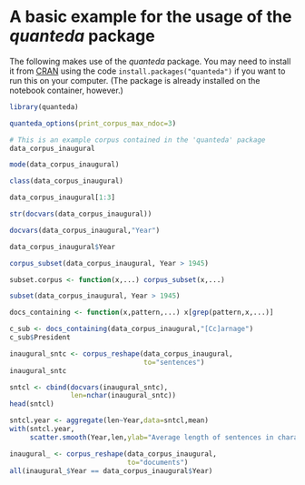 # A basic example for the usage of the *quanteda* package


The following makes use of the *quanteda* package. You may need to install it from
[CRAN](https://cran.r-project.org/package=quanteda) using the code
`install.packages("quanteda")` if you want to run this on your computer. (The
package is already installed on the notebook container, however.)

```r
library(quanteda)
```

```r
quanteda_options(print_corpus_max_ndoc=3)
```

```r
# This is an example corpus contained in the 'quanteda' package
data_corpus_inaugural
```

```r
mode(data_corpus_inaugural)
```

```r
class(data_corpus_inaugural)
```

```r
data_corpus_inaugural[1:3]
```

```r
str(docvars(data_corpus_inaugural))
```

```r
docvars(data_corpus_inaugural,"Year")
```

```r
data_corpus_inaugural$Year
```

```r
corpus_subset(data_corpus_inaugural, Year > 1945)
```

```r
subset.corpus <- function(x,...) corpus_subset(x,...)
```

```r
subset(data_corpus_inaugural, Year > 1945)
```

```r
docs_containing <- function(x,pattern,...) x[grep(pattern,x,...)]
```

```r
c_sub <- docs_containing(data_corpus_inaugural,"[Cc]arnage")
c_sub$President
```

```r
inaugural_sntc <- corpus_reshape(data_corpus_inaugural,
                                 to="sentences")
inaugural_sntc
```

```r
sntcl <- cbind(docvars(inaugural_sntc),
               len=nchar(inaugural_sntc))
head(sntcl)
```

```r
sntcl.year <- aggregate(len~Year,data=sntcl,mean)
with(sntcl.year,
     scatter.smooth(Year,len,ylab="Average length of sentences in characters"))
```

```r
inaugural_ <- corpus_reshape(data_corpus_inaugural,
                             to="documents")
all(inaugural_$Year == data_corpus_inaugural$Year)
```
